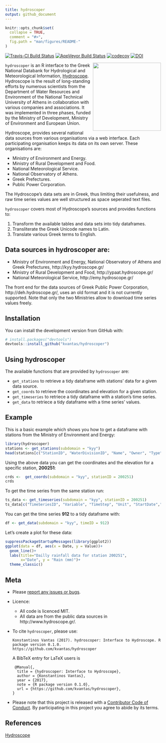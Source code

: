 ```yaml
---
title: hydroscoper
output: github_document
---
```


<!-- README.md is generated from README.Rmd. Please edit that file -->

```r
knitr::opts_chunk$set(
  collapse = TRUE,
  comment = "#>",
  fig.path = "man/figures/README-"
)
```

[![Travis-CI Build Status](https://travis-ci.org/kvantas/hydroscoper.svg?branch=master)](https://travis-ci.org/kvantas/hydroscoper)
[![AppVeyor Build Status](https://ci.appveyor.com/api/projects/status/github/kvantas/hydroscoper?branch=master&svg=true)](https://ci.appveyor.com/project/kvantas/hydroscoper)
[![codecov](https://codecov.io/github/kvantas/hydroscoper/branch/master/graphs/badge.svg)](https://codecov.io/gh/kvantas/hydroscoper) 
[![DOI](https://zenodo.org/badge/114094911.svg)](https://zenodo.org/badge/latestdoi/114094911)

<img src="man/figures/hydroscoper_hex.png" align="right" height="220"/> 

`hydroscoper` is an R interface to the  Greek National Databank for Hydrological and Meteorological Information, [Hydroscope](http://www.hydroscope.gr/). Hydroscope is the result of long-standing efforts by numerous scientists from the Department of Water Resources and Environment of the National Technical University of Athens in collaboration with various companies and associations. It was implemented in three phases, funded by the Ministry of Development, Ministry of Environment and European Union.

Hydroscope, provides several national data sources from various organisations via a web interface. Each participating organisation keeps its data on its own server. These organisations are:

* Ministry of Environment and Energy.
* Ministry of Rural Development and Food.
* National Meteorological Service.
* National Observatory of Athens.
* Greek Prefectures.
* Public Power Corporation.

The Hydroscope's data sets are in Greek, thus limiting their usefulness, and raw time series values  are well structured as space seperated text files. 

`hydroscoper` covers most of Hydroscope's sources and provides functions to:

1. Transform the available tables and data sets into tidy dataframes.
2. Transliterate the Greek Unicode names to Latin.
3. Translate various Greek terms to English.

## Data sources in hydroscoper are:

 * Ministry of Environment and Energy, National Observatory of Athens and Greek Prefectures, http://kyy.hydroscope.gr/ 
 * Ministry of Rural Development and Food, http://ypaat.hydroscope.gr/
 * National Meteorological Service, http://emy.hydroscope.gr/

The front end for the data sources of Greek Public Power Corporation, http://deh.hydroscope.gr/, uses an old format and it is not currently supported. Note that only the two Ministries allow to download time series values freely.
 
## Installation

You can install the development version from GitHub with:

```r
# install.packages("devtools")
devtools::install_github("kvantas/hydroscoper")
```


## Using hydroscoper

The available functions that are provided by `hydroscoper` are:

* `get_stations` to retrieve a tidy dataframe with stations' data for a given data source.
* `get_coords` to retrieve the coordinates and elevation for a given station.
* `get_timeseries` to retriece a tidy dataframe with a station's time series. 
* `get_data` to retriece a tidy dataframe with a time series' values.

## Example

This is a basic example which shows you how to get a dataframe with stations from the Ministry of Environment and Energy:

```r
library(hydroscoper)
stations <- get_stations(subdomain = "kyy")
head(stations[c("StationID", "WaterDivisionID", "Name", "Owner", "Type")])
```

Using the above data you can get the coordinates and the elevation for a specific station, **200251**:

```r
crds <-  get_coords(subdomain = "kyy", stationID = 200251)
crds
```

To get the time series from the same station run:

```r

ts_data <- get_timeseries(subdomain = "kyy", stationID = 200251)
ts_data[c("TimeSeriesID", "Variable", "TimeStep", "Unit", "StartDate","EndDate")]
```

You can get the time series **912** to a tidy dataframe with:
```r
df <- get_data(subdomain = "kyy", timeID = 912)
```

Let's create a plot for these data:
```r
suppressPackageStartupMessages(library(ggplot2))
ggplot(data = df, aes(x = Date, y = Value))+
  geom_line()+
  labs(title="Dailly rainfall data for station 200251",
       x="Date", y = "Rain (mm)")+
  theme_classic()

```

## Meta

* Please [report any issues or bugs](https://github.com/kvantas/hydroscoper/issues).
* Licence:
    + All code is licenced MIT.
    + All data are from the public data sources in http://www.hydroscope.gr/.
* To cite `hydroscoper`, please use:
  ```
  Konstantinos Vantas (2017). hydroscoper: Interface to Hydroscope. R package version 0.1.0.
  https://github.com/kvantas/hydroscoper
  ```
  A BibTeX entry for LaTeX users is
  ```
   @Manual{,
    title = {hydroscoper: Interface to Hydroscope},
    author = {Konstantinos Vantas},
    year = {2017},
    note = {R package version 0.1.0},
    url = {https://github.com/kvantas/hydroscoper},
  }
  ```
* Please note that this project is released with a [Contributor Code of Conduct](/CONDUCT.md). By participating in this project you agree to abide by its terms.

## References
[Hydroscope](http://www.hydroscope.gr/)

